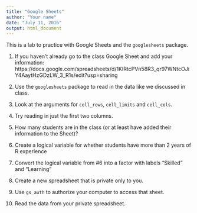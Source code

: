 ```yaml
---
title: "Google Sheets"
author: "Your name"
date: "July 11, 2016"
output: html_document
---
```


This is a lab to practice with Google Sheets and the `googlesheets` package.

1. If you haven't already go to the class Google Sheet and add your information: https://docs.google.com/spreadsheets/d/1KIRtcPVn58R3_qr97WNtcOJiY4AaytHzGDzLW_3_R1s/edit?usp=sharing

2. Use the `googlesheets` package to read in the data like we discussed in class. 

3. Look at the arguments for `cell_rows`, `cell_limits` and `cell_cols`. 

4. Try reading in just the first two columns. 

5. How many students are in the class (or at least have added their information to the Sheet)?

6. Create a logical variable for whether students have more than 2 years of R experience

7. Convert the logical variable from \#6 into a factor with labels "Skilled" and "Learning" 

8. Create a new spreadsheet that is private only to you.

9. Use `gs_auth` to authorize your computer to access that sheet. 

10. Read the data from your private spreadsheet. 


